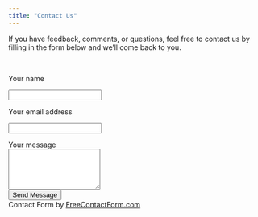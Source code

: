 ```yaml
---
title: "Contact Us"
---
```


<link href="fcf-assets/css/fcf.default.css" rel="stylesheet">
    <link href="fcf-assets/css/fcf.default-custom.css" rel="stylesheet">

<!-- the lines below are needed -->
<div class="fcf-body">
<div class="fcf-form-wrap">
<div id="fcf-form">
<form class="fcf-form-class" method="post" action="fcf-assets/fcf.process.php">

<p> If you have feedback, comments, or questions, feel free to contact us by filling in the form below and we'll come back to you.</p><br>

<div class="fcf-field">
<label for="Name" class="fcf-label has-text-weight-normal">Your name</label>
<div class="fcf-control">
<input type="text" name="Name" id="Name" class="fcf-input is-full-width" maxlength="60" data-validate-field="Name">
</div>
</div>
<div class="fcf-field">
<label for="Email" class="fcf-label has-text-weight-normal">Your email address</label>
<div class="fcf-control">
<input type="email" name="Email" id="Email" class="fcf-input is-full-width" maxlength="100" data-validate-field="Email">
</div>
</div>
<div class="fcf-field">
<label for="Message" class="fcf-label has-text-weight-normal">Your message</label>
<div class="fcf-control">
<textarea name="Message" id="Message" class="fcf-textarea" maxlength="3000" rows="5" data-validate-field="Message"></textarea>
</div>
</div>
<div id="fcf-status" class="fcf-status"></div>
<div class="fcf-field">
<div class="fcf-buttons">
<button id="fcf-button" type="submit" class="fcf-button is-link is-medium is-fullwidth">Send Message</button>
</div>
</div>
<!-- You MUST retain the attribution below -->
<div class="fcf-attribution">Contact Form by <a href="https://www.freecontactform.com/" class="fcf-attribution-link">FreeContactForm.com</a></div>
</form>
</div>
<div id="fcf-thank-you" style="display:none">
<!-- Thank you message goes below -->
<p>Thanks for contacting us, we will get back in touch with you soon.</p>
<!-- Thank you message goes above -->
</div>
</div>
</div>
<script src="fcf-assets/js/lang/fcf.en.js"></script>
<script src="fcf-assets/js/fcf.just-validate.min.js"><script>
<script src="fcf-assets/js/fcf.form.js"></script>
